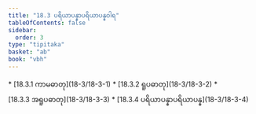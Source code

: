 ```yaml
---
title: "18.3 ပရိယာပန္နာပရိယာပန္နဝါရ"
tableOfContents: false
sidebar:
  order: 3
type: "tipitaka"
basket: "ab"
book: "vbh"
---
```



<DynamicBreadcrumb />



<TableOfContents book="vbh" section="18.3">
* [18.3.1 ကာမဓာတု](18-3/18-3-1)
* [18.3.2 ရူပဓာတု](18-3/18-3-2)
* [18.3.3 အရူပဓာတု](18-3/18-3-3)
* [18.3.4 ပရိယာပန္နာပရိယာပန္န](18-3/18-3-4)
</TableOfContents>